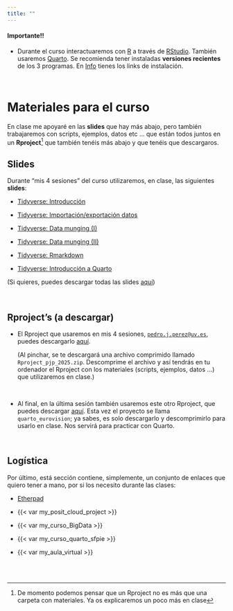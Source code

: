```yaml
---
title: ""
---
```



::: {.callout-important appearance="default" icon="false"}
#### Importante!!

-   Durante el curso interactuaremos con [R](https://cran.r-project.org/) a través de [RStudio](https://www.rstudio.com/products/rstudio/). También usaremos [Quarto](https://quarto.org/). Se recomienda tener instaladas **versiones recientes** de los 3 programas. En [Info](info.qmd) tienes los links de instalación.
:::

<br>

# Materiales para el curso


En clase me apoyaré en las **slides** que hay más abajo, pero también trabajaremos con scripts, ejemplos, datos etc ... que están todos juntos en un **Rproject**^[De momento podemos pensar que un Rproject no es más que una carpeta con materiales. Ya os explicaremos un poco más en clase] que también tenéis más abajo y que tenéis que descargaros. 

## Slides

Durante "mis 4 sesiones" del curso utilizaremos, en clase, las siguientes **slides**:

- [Tidyverse: Introducción](/slides/slides_01_intro_v3_to-the-tidyverse.html){target="_blank"}

- [Tidyverse: Importación/exportación datos](/slides/slides_04_cargar-datos.html){target="_blank"}

- [Tidyverse: Data munging (I)](/slides/slides_05A_data-munging.html){target="_blank"}

- [Tidyverse: Data munging (II)](/slides/slides_05B_data-munging.html){target="_blank"}

- [Tidyverse: Rmarkdown](/slides/slides_07a_rmarkdown.html){target="_blank"}

- [Tidyverse: Introducción a Quarto](/slides/slides_07b_intro-a-Quarto.html){target="_blank"}


(Si quieres, puedes descargar todas las slides [aquí](./slides/slides_all.zip){target="_blank"})

<br>

## Rproject's (a descargar)

- El Rproject que usaremos en mis 4 sesiones, [`pedro.j.perez@uv.es`](mailto:pedro.j.perez@uv.es), puedes descargarlo [aquí](./materiales/Rproject_pjp_2025.zip){target="_blank"}.

    (Al pinchar, se te descargará una archivo comprimido llamado `Rproject_pjp_2025.zip`. Descomprime el archivo y así tendrás en tu ordenador el Rproject con los materiales (scripts, ejemplos, datos ...) que utilizaremos en clase.)

<br>

- Al final, en la última sesión también usaremos este otro Rproject, que puedes descargar [aquí](./materiales/quarto_eurovision.zip){target="_blank"}. Esta vez el proyecto se llama `quarto_eurovision`; ya sabes, es solo descargarlo y descomprimirlo para usarlo en clase. Nos servirá para practicar con Quarto.

<br>

## Logística

Por último, está sección contiene, simplemente, un conjunto de enlaces que quiero tener a mano, por si los necesito durante las clases:


-   [Etherpad](https://etherpad.wikimedia.org/p/curso_intro_DS_UV)

-   {{< var my_posit_cloud_project >}}  <!-- Posit Cloud project -->

-   {{< var my_curso_BigData >}}  <!-- Programación y manejo de datos con R -->

-   {{< var my_curso_quarto_sfpie >}}  <!-- Curso quarto SFPIE -->

-   {{< var my_aula_virtual >}}  <!-- Aula Virtual del curso Quarto -->




<br><br>

